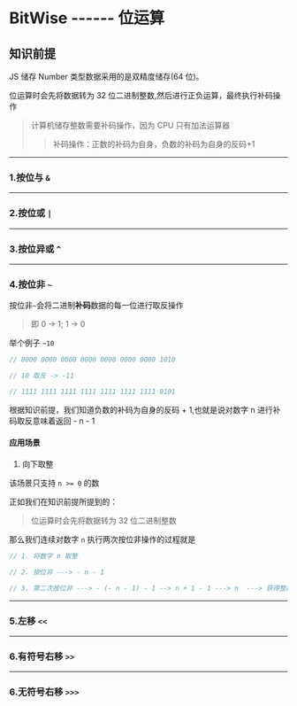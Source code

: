# BitWise ------ 位运算

## 知识前提

JS 储存 Number 类型数据采用的是双精度储存(64 位)。

位运算时会先将数据转为 32 位二进制整数,然后进行正负运算，最终执行补码操作

> 计算机储存整数需要补码操作，因为 CPU 只有加法运算器
>
> > 补码操作：正数的补码为自身，负数的补码为自身的反码+1

---

### 1.按位与 `&`

---

### 2.按位或 `|`

---

### 3.按位异或 `^`

---

### 4.按位非 `~`

按位非`~`会将二进制**补码**数据的每一位进行取反操作

> 即 0 -> 1; 1 -> 0

举个例子 `~10`

```js
// 0000 0000 0000 0000 0000 0000 0000 1010

// 10 取反 -> -11

// 1111 1111 1111 1111 1111 1111 1111 0101
```

根据知识前提，我们知道负数的补码为自身的反码 + 1,也就是说对数字 n 进行补码取反意味着返回 - n - 1

<BitWiseDemo title="按位非取反" operator="~" />

#### 应用场景

1. 向下取整

该场景只支持 `n >= 0` 的数

正如我们在<Anchor target="知识前提">知识前提</Anchor>所提到的：

> 位运算时会先将数据转为 32 位二进制整数

<BitWiseDemo title="按位非向下取整" operator="~" />

那么我们连续对数字 `n` 执行两次按位非操作的过程就是

```js
// 1. 将数字 n 取整

// 2. 按位非 ---> - n - 1

// 3. 第二次按位非 ---> - (- n - 1) - 1 --> n + 1 - 1 ---> n  ---> 获得整数n
```

---

### 5.左移 `<<`

---

### 6.有符号右移 `>>`

---

### 6.无符号右移 `>>>`
